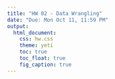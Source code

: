 ```yaml
---
title: "HW 02 - Data Wrangling"
date: "Due: Mon Oct 11, 11:59 PM"
output: 
  html_document: 
    css: hw.css
    theme: yeti
    toc: true
    toc_float: true
    fig_caption: true
---
```


